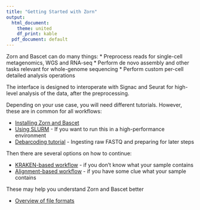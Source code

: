 ```yaml
---
title: "Getting Started with Zorn"
output:
  html_document:
    theme: united
    df_print: kable
  pdf_document: default
---
```


Zorn and Bascet can do many things:
* Preprocess reads for single-cell metagenomics, WGS and RNA-seq
* Perform de novo assembly and other tasks relevant for whole-genome sequencing
* Perform custom per-cell detailed analysis operations

The interface is designed to interoperate with Signac and Seurat for high-level
analysis of the data, after the preprocessing.


Depending on your use case, you will need different tutorials. However,
these are in common for all workflows:

* [Installing Zorn and Bascet](install.html)
* [Using SLURM](slurm.html) - If you want to run this in a high-performance environment
* [Debarcoding tutorial](debarcoding.html) - Ingesting raw FASTQ and preparing for later steps


Then there are several options on how to continue:

* [KRAKEN-based workflow](kraken.html) - if you don't know what your sample contains
* [Alignment-based workflow](alignment.html) - if you have some clue what your sample contains


These may help you understand Zorn and Bascet better

* [Overview of file formats](fileformats.html) 




